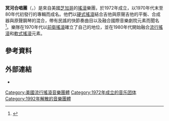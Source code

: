 {{noteTA
|G1=Music
|G2=Show
}}
{{Infobox musical artist
| name                     = 冥河合唱團
| background               = group_or_band
| image                    = Styx 2017.jpg
| caption                  = 冥河合唱團於2017年
| landscape                = Yes
| years_active             = {{flatlist|
* 1972年至1984年
* 1990年至1991年
* 1995年至今
}}
| origin                   = 美國[[伊利諾伊州|伊利諾伊州]][[芝加哥|芝加哥]]
| genre                    = {{flatlist|
* [[前衛搖滾|前衛搖滾]]<ref>{{cite book|first= Theo |last= Cateforis |title= Are We Not New Wave? : Modern Pop at the Turn of the 1980s |year= 2011 |publisher= [[University_of_Michigan_Press|University of Michigan Press]] |page= 159 |isbn= 978-0-472-03470-3}}</ref>
* [[硬式搖滾|硬式搖滾]]<ref>{{cite book|last= Knowles|first= Christopher|date= 2010|title= The Secret History of Rock 'n' Roll|url= https://archive.org/details/secrethistoryofr00know/page/111|location= |publisher= Viva Editions|page= [https://archive.org/details/secrethistoryofr00know/page/111 111]|isbn= 978-1573444057}}</ref>
* [[競技搖滾|競技搖滾]]<ref name="Prato">{{cite web |first= Greg |last= Prato |title= Styx – Artist Biography |url= http://www.allmusic.com/artist/styx-mn0000923033/biography |website= [[AllMusic|AllMusic]] |accessdate= 2017-09-15 |archive-date= 2017-09-16 |archive-url= https://web.archive.org/web/20170916011234/http://www.allmusic.com/artist/styx-mn0000923033/biography |dead-url= no }}</ref>
* [[艺术摇滚|艺术摇滚]]<ref name="Prato"/>
* [[軟式搖滾|軟式搖滾]]<ref>{{cite book|url=https://books.google.com/books?id=7ctjc6UWCm4C&pg=PA557|title=The Rough Guide to Rock|last=Buckley|first=Peter|date=2003|publisher=Rough Guides|isbn=9781843531050|page=550|access-date=2020-11-03|archive-date=2020-09-13|archive-url=https://web.archive.org/web/20200913091149/https://books.google.com/books?id=7ctjc6UWCm4C&pg=PA557|dead-url=no}}</ref>
* [[流行搖滾|流行搖滾]]<ref>{{cite book |last= Talevski|first= Nick|date= 2006|title= Rock Obituaries - Knocking On Heaven's Door|url= |location= |publisher= [[Omnibus_Press|Omnibus Press]]|page= 482|isbn= 978-1846090912|access-date= }}</ref>
}}
| label                    = {{flatlist|
* [[Wooden_Nickel_Records|Wooden Nickel]]
* [[A&M唱片公司|A&M]]
* [[Sanctuary_Records_Group|Sanctuary]]
* [[CMC_International|CMC International]]
* [[環球音樂企業|New Door]]
}}
| associated_acts          = {{flatlist|
* [[快速马车合唱团|快速马车合唱团]]
* [[該死的美國佬樂團|該死的美國佬樂團]]
* [[Shaw_Blades|Shaw Blades]]
* [[The_Babys|The Babys]]
* [[Bad_English|Bad English]]
* [[唐·弗爾德|唐·弗爾德]]
* Tradewinds
* TW4
}}
| website                  = {{URL|styxworld.com}}
| current_members          = 
* [[詹姆斯·楊_(美國音樂家)|詹姆斯·楊]]
* [[查克·帕諾佐|查克·帕諾佐]]
* [[湯米·蕭|湯米·蕭]]
* [[托德·蘇切曼|托德·蘇切曼]]
* [[勞倫斯·高萬|勞倫斯·高萬]]
* [[里奇·菲利普斯|里奇·菲利普斯]]
| past_members             = 
* [[丹尼斯·德揚|丹尼斯·德揚]]
* [[約翰·帕諾佐|約翰·帕諾佐]] 
* [[約翰·庫魯列夫斯基|約翰·庫魯列夫斯基]] 
* [[格倫·伯特尼克|格倫·伯特尼克]]
}}
'''冥河合唱團'''（{{lang-en|Styx}}，{{IPAc-en|s|t|ɪ|k|s}}）是來自美國[[芝加哥|芝加哥]]的[[搖滾樂|搖滾]]樂團，於1972年成立，以1970年代末至80年代初發行的專輯而成名。他們以[[硬式搖滾|硬式搖滾]]結合吉他與原聲吉他的平衡、合成器與原聲鋼琴的混合，帶有民謠的快節奏曲目以及融合國際音樂劇院元素而聞名<ref>{{cite web|url=http://styxworld.com/|title=Home - Styx World|work=Styx World|accessdate=2020-11-03|archive-date=2020-11-01|archive-url=https://web.archive.org/web/20201101062235/https://styxworld.com/|dead-url=no}}</ref>。樂隊在1970年代以[[前衛搖滾|前衛搖滾]]確立了自己的地位，並在1980年代開始融合[[流行搖滾|流行搖滾]]和[[軟式搖滾|軟式搖滾]]元素。

== 參考資料 ==
{{reflist|30em}}

== 外部連結 ==
{{Commons|Styx (band)}}
* {{Official website|http://transmissionmedia.com/styx}}

{{Authority control}}
{{DEFAULTSORT:Styx}}
[[Category:美國流行搖滾音樂團體|Category:美國流行搖滾音樂團體]]
[[Category:1972年成立的音乐团体|Category:1972年成立的音乐团体]]
[[Category:1992年解散的音樂團體|Category:1992年解散的音樂團體]]